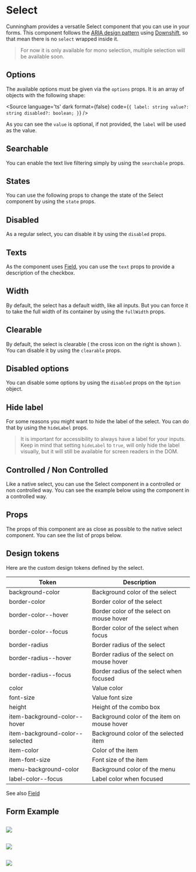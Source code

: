 
<Meta of={Stories} name="Docs"/>

# Select

Cunningham provides a versatile Select component that you can use in your forms. This component follows the [ARIA design pattern](https://www.w3.org/WAI/ARIA/apg/patterns/combobox/examples/combobox-autocomplete-list/)
using [Downshift](https://www.downshift-js.com/), so that mean there is no `select` wrapped inside it.

> For now it is only available for mono selection, multiple selection will be available soon.

<Canvas>
  <Story id="components-forms-select-mono--uncontrolled"/>
</Canvas>

## Options

The available options must be given via the `options` props. It is an array of objects with the following shape:

<Source
  language='ts'
  dark
  format={false}
  code={`{
  label: string
  value?: string
  disabled?: boolean;
}`}
/>

As you can see the `value` is optional, if not provided, the `label` will be used as the value.

## Searchable

You can enable the text live filtering simply by using the `searchable` props.

<Canvas sourceState="shown">
  <Story id="components-forms-select-mono--searchable-uncontrolled"/>
</Canvas>

## States

You can use the following props to change the state of the Select component by using the `state` props.

<Canvas sourceState="shown">
  <Story id="components-forms-select-mono--success"/>
</Canvas>

<Canvas sourceState="shown">
  <Story id="components-forms-select-mono--error"/>
</Canvas>

## Disabled

As a regular select, you can disable it by using the `disabled` props.

<Canvas sourceState="shown">
  <Story id="components-forms-select-mono--disabled"/>
</Canvas>

## Texts

As the component uses [Field](?path=/story/components-forms-field-doc--page), you can use the `text` props to provide a description of the checkbox.

<Canvas sourceState="shown">
  <Story id="components-forms-select-mono--with-text"/>
</Canvas>

## Width

By default, the select has a default width, like all inputs. But you can force it to take the full width of its container by using the `fullWidth` props.

<Canvas sourceState="shown">
  <Story id="components-forms-select-mono--full-width"/>
</Canvas>

## Clearable

By default, the select is clearable ( the cross icon on the right is shown ). You can disable it by using the `clearable` props.

<Canvas sourceState="shown">
  <Story id="components-forms-select-mono--not-clearable"/>
</Canvas>


## Disabled options

You can disable some options by using the `disabled` props on the `Option` object.

<Canvas sourceState="shown">
  <Story id="components-forms-select-mono--disabled-options"/>
</Canvas>

## Hide label

For some reasons you might want to hide the label of the select. You can do that by using the `hideLabel` props.

> It is important for accessibility to always have a label for your inputs. Keep in mind that setting `hideLabel` to `true`, will only hide the label visually, but it will still be available for screen readers in the DOM.

<Canvas sourceState="shown">
  <Story id="components-forms-select-mono--hidden-label"/>
</Canvas>

## Controlled / Non Controlled

Like a native select, you can use the Select component in a controlled or non controlled way. You can see the example below
using the component in a controlled way.

<Canvas sourceState="shown">
  <Story id="components-forms-select-mono--controlled"/>
</Canvas>

## Props

The props of this component are as close as possible to the native select component. You can see the list of props below.

<ArgTypes of={Select} />

## Design tokens

Here are the custom design tokens defined by the select.

| Token        	| Description                 	|
|---------------	|-----------------------------	|
| background-color   	| Background color of the select    	|
| border-color   	| Border color of the select    	|
| border-color--hover   	| Border color of the select on mouse hover   	|
| border-color--focus   	| Border color of the select when focus   	|
| border-radius     	| Border radius of the select      	|
| border-radius--hover   	| Border radius of the select on mouse hover    	|
| border-radius--focus   	| Border radius of the select when focused    	|
| color   	| Value color  	|
| font-size        	| Value font size        	|
| height | Height of the combo box |
| item-background-color--hover | Background color of the item on mouse hover    	|
| item-background-color--selected | Background color of the selected item    	|
| item-color | Color of the item    	|
| item-font-size | Font size of the item    	|
| menu-background-color | Background color of the menu    	|
| label-color--focus | Label color when focused    	|

See also [Field](?path=/story/components-forms-field-doc--page)

## Form Example

<Canvas>
  <Story id="components-forms-select-mono--form-example"/>
</Canvas>

##

<img src="components/Forms/Select/resources/dd_1.svg"/>

##

<img src="components/Forms/Select/resources/dd_2.svg"/>

##

<img src="components/Forms/Select/resources/dd_3.svg"/>